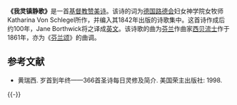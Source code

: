 {{Infobox hymn
| Name           = 我灵镇静歌
| OriName        = ''Stille meine Wille, dein Jesus hilft siegen''<br>''Be Still My Soul''
| OtherNames     = 
| WordsBy        = Katharina Von Schlegel
| MusicBy        = [[西贝流士|西贝流士]]
| Image          = 
| Produced       = 
| Published      = 1752年
| OrigLanguage   = [[德语|德语]]
| TranslatedBy   = [[英语|英语]]：Jane Borthwick
| TranslatedPub  = 
| Beat           = 4/4
| Section        = 3或4
| TradMelodyName = 
| Audio          = 
}}
'''《我灵镇静歌》'''是一首[[基督教|基督教]][[赞美诗|赞美诗]]。该诗的词为[[德国|德国]][[路德会|路德会]]妇女神学院女牧师Katharina Von Schlegel所作，并编入其1842年出版的诗歌集中。这首诗作成后约100年，Jane Borthwick将之译成[[英文|英文]]。该诗歌的曲为[[芬兰|芬兰]]作曲家[[西贝流士|西贝流士]]作于1861年，亦为《[[芬兰颂|芬兰颂]]》的曲调。

==参考文献==
{{Reflist}}
*黄瑞西. 岁首到年终——366首圣诗每日灵修及简介. 美国荣主出版社: 1998.

{{-}}
{{赞美诗新编}}